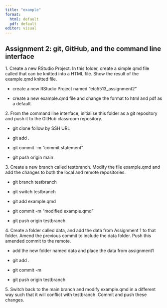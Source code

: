 ```yaml
---
title: "example"
format: 
  html: default
  pdf: default
editor: visual
---
```


## Assignment 2: git, GitHub, and the command line interface

1\. Create a new RStudio Project. In this folder, create a simple qmd file called that can be knitted into a HTML file. Show the result of the example.qmd knitted file.

-   create a new RStudio Project named "etc5513_assignment2"

-   create a new example.qmd file and change the format to html and pdf as a default.

2\. From the command line interface, initialise this folder as a git repository and push it to the GitHub classroom repository.

-   git clone follow by SSH URL

-   git add .

-   git commit -m "commit statement"

-   git push origin main

3\. Create a new branch called testbranch. Modify the file example.qmd and add the changes to both the local and remote repositories.

-   git branch testbranch

-   git switch testbranch

-   git add example.qmd

-   git commit -m "modified example.qmd"

-   git push origin testbranch

4\. Create a folder called data, and add the data from Assignment 1 to that folder. Amend the previous commit to include the data folder. Push this amended commit to the remote.

-   add the new folder named data and place the data from assignment1

-   git add .

-   git commit -m

-   git push origin testbranch

5\. Switch back to the main branch and modify example.qmd in a different way such that it will conflict with testbranch. Commit and push these changes.
